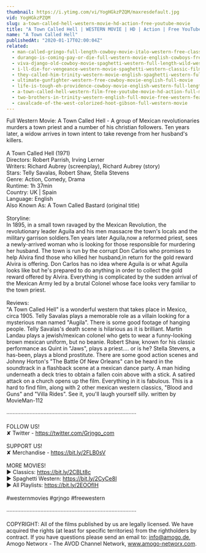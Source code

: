 ```yaml
---
thumbnail: https://i.ytimg.com/vi/YogHGkzPZQM/maxresdefault.jpg
vid: YogHGkzPZQM
slug: a-town-called-hell-western-movie-hd-action-free-youtube-movie
title: "A Town Called Hell | WESTERN MOVIE | HD | Action | Free YouTube Movie"
name: "A Town Called Hell"
publishedAt: "2020-01-17T02:00:04Z"
related:
  - man-called-gringo-full-length-cowboy-movie-italo-western-free-classic-movie
  - durango-is-coming-pay-or-die-full-western-movie-english-cowboys-free-movie
  - viva-django-old-cowboy-movie-spaghetti-western-full-length-wild-west-full-movies
  - i-ll-die-for-vengeance-western-movie-spaghetti-western-classic-film-free-cowboy-movie
  - they-called-him-trinity-western-movie-english-spaghetti-western-full-cowboy-movie
  - ultimate-gunfighter-western-free-cowboy-movie-english-full-movie
  - life-is-tough-eh-providence-cowboy-movie-english-western-full-length
  - a-town-called-hell-western-film-free-youtube-movie-hd-action-full-movie
  - two-brothers-in-trinity-western-english-full-movie-free-western-feature-film-spaghetti-western
  - cavalcade-of-the-west-colorized-hoot-gibson-full-western-movie
---
```


Full Western Movie: A Town Called Hell - A group of Mexican revolutionaries murders a town priest and a number of his christian followers. Ten years later, a widow arrives in town intent to take revenge from her husband's killers.<br />
<br />
A Town Called Hell (1971)<br />
Directors: Robert Parrish, Irving Lerner<br />
Writers: Richard Aubrey (screenplay), Richard Aubrey (story)<br />
Stars: Telly Savalas, Robert Shaw, Stella Stevens<br />
Genre: Action, Comedy, Drama<br />
Runtime: 1h 37min<br />
Country: UK | Spain<br />
Language: English<br />
Also Known As: A Town Called Bastard (original title)<br />
<br />
Storyline:<br />
In 1895, in a small town ravaged by the Mexican Revolution, the revolutionary leader Aguila and his men massacre the town's locals and the military garrison soldiers.Ten years later Aguila,now a reformed priest, sees a newly-arrived woman who is looking for those responsible for murdering her husband. The town is run by the corrupt Don Carlos who promises to help Alvira find those who killed her husband,in return for the gold reward Alvira is offering. Don Carlos has no idea where Aguila is or what Aguila looks like but he's prepared to do anything in order to collect the gold reward offered by Alvira. Everything is complicated by the sudden arrival of the Mexican Army led by a brutal Colonel whose face looks very familiar to the town priest.<br />
<br />
Reviews:<br />
"A Town Called Hell" is a wonderful western that takes place in Mexico, circa 1905. Telly Savalas plays a memorable role as a villain looking for a mysterious man named "Augila". There is some good footage of hanging people. Telly Savalas's death scene is hilarious as it is brilliant. Martin Landau plays a jewish/mexican colonel who gets to wear a funny-looking brown mexican uniform, but no beanie. Robert Shaw, known for his classic performance as Quint in "Jaws", plays a priest.... or is he? Stella Stevens, a has-been, plays a blond prostitute. There are some good action scenes and Johnny Horton's "The Battle Of New Orleans" can be heard in the soundtrack in a flashback scene at a mexican dance party. A man hiding underneath a deck tries to obtain a fallen coin above with a stick. A satired attack on a church opens up the film. Everything in it is fabulous. This is a hard to find film, along with 2 other mexican western classics, "Blood and Guns" and "Villa Rides". See it, you'll laugh yourself silly. written by MovieMan-112<br />
<br />
····················································································<br />
<br />
FOLLOW US!<br />
✘ Twitter - https://twitter.com/Grjngo_com<br />
<br />
SUPPORT US!<br />
✘ Merchandise - https://bit.ly/2FLB0sV<br />
<br />
MORE MOVIES! <br />
► Classics: https://bit.ly/2CBLt8c <br />
► Spaghetti Western: https://bit.ly/2CyCe8I <br />
► All Playlists: https://bit.ly/2EOOfIH <br />
<br />
#westernmovies #grjngo #freewestern<br />
<br />
····················································································<br />
<br />
COPYRIGHT: All of the films published by us are legally licensed. We have acquired the rights (at least for specific territories) from the rightholders by contract. If you have questions please send an email to: info@amogo.de, Amogo Networx - The AVOD Channel Network, www.amogo-networx.com.